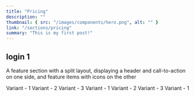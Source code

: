 ```yaml
---
title: "Pricing"
description: ""
thumbnail: { src: "/images/components/hero.png", alt: "" }
link: "/sections/pricing"
summary: "This is my first post!"
---
```


## login 1

A feature section with a split layout, displaying a header and call-to-action on one side, and feature items with icons on the other

<Tabs defaultValue="t-1">

<TabsList>
    <TabsTrigger value="t-1">Variant - 1</TabsTrigger>
    <TabsTrigger value="t-2">Variant - 2</TabsTrigger>
    <TabsTrigger value="t-3">Variant - 3</TabsTrigger>
</TabsList>
<TabsContent value="t-1">
    <SectionPreview name="pricing-1" />
</TabsContent>
<TabsContent value="t-2">
    <SectionPreview name="pricing-2" />
</TabsContent>
<TabsContent value="t-3">
    <SectionPreview name="pricing-3" />
</TabsContent>
</Tabs>

<Tabs defaultValue="t-4">

<TabsList>
    <TabsTrigger value="t-4">Variant - 1</TabsTrigger>
    <TabsTrigger value="t-5">Variant - 2</TabsTrigger>
    <TabsTrigger value="t-6">Variant - 3</TabsTrigger>
</TabsList>

<TabsContent value="t-4">
    <SectionPreview name="pricing-4" />
</TabsContent>
<TabsContent value="t-5">
    <SectionPreview name="pricing-5" />
</TabsContent>
<TabsContent value="t-6">
    <SectionPreview name="pricing-6" />
</TabsContent>
</Tabs>

<Tabs defaultValue="t-7">

<TabsList>
    <TabsTrigger value="t-7">Variant - 1</TabsTrigger>
</TabsList>

<TabsContent value="t-7">
    <SectionPreview name="pricing-7" />
</TabsContent>

</Tabs>